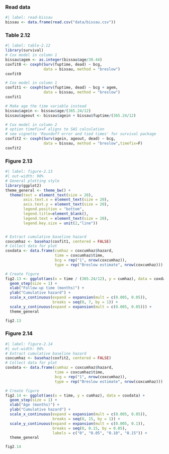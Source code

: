 ### Read data {.unnumbered}

```r
#| label: read-bissau
bissau <- data.frame(read.csv("data/bissau.csv"))
```

### Table 2.12 {.unnumbered} 

```r
#| label: table-2.12
library(survival)
# Cox model in column 1
bissau$agem <- as.integer(bissau$age/30.44)
coxfit0 <- coxph(Surv(fuptime, dead) ~ bcg, 
                 data = bissau, method = "breslow")
coxfit0

# Cox model in column 1
coxfit1 <- coxph(Surv(fuptime, dead) ~ bcg + agem, 
                 data = bissau, method = "breslow")
coxfit1

# Make age the time variable instead
bissau$agein <- bissau$age/(365.24/12)
bissau$ageout <- bissau$agein + bissau$fuptime/(365.24/12)

# Cox model in column 2
# option timefix=F aligns to SAS calculation
# see vignette 'Roundoff error and tied times' for survival package
coxfit2 <- coxph(Surv(agein, ageout, dead) ~ bcg, 
                 data = bissau, method = "breslow",timefix=F)
coxfit2
```


### Figure 2.13 {.unnumbered} 

```r
#| label: figure-2.13
#| out-width: 90%
# General plotting style 
library(ggplot2)
theme_general <- theme_bw() +
  theme(text = element_text(size = 20), 
        axis.text.x = element_text(size = 20), 
        axis.text.y = element_text(size = 20),
        legend.position = "bottom", 
        legend.title=element_blank(),
        legend.text = element_text(size = 20),
        legend.key.size = unit(2,"line")) 


# Extract cumulative baseline hazard
coxcumhaz <- basehaz(coxfit1, centered = FALSE)
# Collect data for plot
coxdata <- data.frame(cumhaz = coxcumhaz$hazard, 
                      time = coxcumhaz$time, 
                      bcg = rep("1", nrow(coxcumhaz)), 
                      type = rep("Breslow estimate", nrow(coxcumhaz)))

# Create figure
fig2.13 <- ggplot(aes(x = time / (365.24/12), y = cumhaz), data = coxdata) + 
  geom_step(size = 1) + 
  xlab("Follow-up time (months)") + 
  ylab("Cumulative hazard") + 
  scale_x_continuous(expand = expansion(mult = c(0.005, 0.05)), 
                     breaks = seq(0, 7, by = 1)) + 
  scale_y_continuous(expand = expansion(mult = c(0.005, 0.05))) +
  theme_general

fig2.13
```


### Figure 2.14 {.unnumbered} 

```r
#| label: figure-2.14
#| out-width: 90%
# Extract cumulative baseline hazard
coxcumhaz <- basehaz(coxfit2, centered = FALSE)
# Collect data for plot
coxdata <- data.frame(cumhaz = coxcumhaz$hazard, 
                      time = coxcumhaz$time, 
                      bcg = rep("1", nrow(coxcumhaz)), 
                      type = rep("Breslow estimate", nrow(coxcumhaz)))

# Create figure
fig2.14 <- ggplot(aes(x = time, y = cumhaz), data = coxdata) + 
  geom_step(size = 1) + 
  xlab("Age (months)") + 
  ylab("Cumulative hazard") + 
  scale_x_continuous(expand = expansion(mult = c(0.005, 0.05)), 
                     breaks = seq(0, 15, by = 1)) + 
  scale_y_continuous(expand = expansion(mult = c(0.005, 0.1)), 
                     breaks = seq(0, 0.15, by = 0.05), 
                     labels = c("0", "0.05", "0.10", "0.15")) +
  theme_general

fig2.14
```